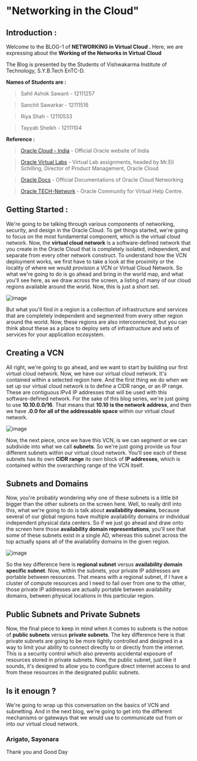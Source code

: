 # "Networking in the Cloud"

## Introduction :

Welcome to the BLOG-1 of **NETWORKING in Virtual Cloud .** Here, we are expressing about the **Working of the Networks in Virtual Cloud**


The Blog is presented by the Students of Vishwakarma Institute of Technology, S.Y.B.Tech EnTC-D. 

**Names of Students are :**
  > Sahil Ashok Sawant - 12111257
 
  > Sanchit Sawarkar - 12111516
 
  > Riya Shah - 12110533
  
  > Tayyab Sheikh - 12111104

**Reference :** 
  > [Oracle Cloud - India](https://www.oracle.com/in/cloud/) - Official Oracle website of India
  
  > [Oracle Virtual Labs](https://docs.oracle.com/en/learn/lab_virtual_network/index.html) - Virtual Lab assignments, headed by Mr.Eli Schilling, Director of Product Management, Oracle Cloud
  
  > [Oracle Docs](https://docs.oracle.com/en-us/iaas/Content/Network/Concepts/overview.htm) - Official Documentations of Oracle Cloud Networking
  
  > [Oracle TECH-Network](https://www.oracle.com/webfolder/technetwork/tutorials/obe/cloud/ocis/create_vcn/create_vcn.html) - Oracle Community for Virtual Help Centre.

## Getting Started :

We're going to be talking through various components of networking, security, and design in the Oracle Cloud. To get things started, we're going to focus on the most fundamental component, which is the virtual cloud network. Now, the **virtual cloud network** is a software-defined network that you create in the Oracle Cloud that is completely isolated, independent, and separate from every other network construct. 
To understand how the VCN deployment works, we first have to take a look at the proximity or the locality of where we would provision a VCN or Virtual Cloud Network. So what we're going to do is go ahead and bring in the world map, and what you'll see here, as we draw across the screen, a listing of many of our cloud regions available around the world. Now, this is just a short set. 

![image](https://user-images.githubusercontent.com/103866475/205811884-6a7dd666-3dca-421c-a2e2-502a211e2fd3.png)

But what you'll find in a region is a collection of infrastructure and services that are completely independent and segmented from every other region around the world. Now, these regions are also interconnected, but you can think about these as a place to deploy sets of infrastructure and sets of services for your application ecosystem. 

## Creating a VCN

All right, we're going to go ahead, and we want to start by building our first virtual cloud network. Now, we have our virtual cloud network. It's contained within a selected region here. And the first thing we do when we set up our virtual cloud network is to define a CIDR range, or an IP range. These are contiguous IPv4 IP addresses that will be used with this software-defined network. For the sake of this blog series, we're just going to use **10.10.0.0/16**. That means that **10.10 is the network address**, and then we have **.0.0 for all of the addressable space** within our virtual cloud network. 

![image](https://user-images.githubusercontent.com/103866475/205812038-ef5c7234-e2db-46b8-bef2-4400671b41d1.png)


Now, the next piece, once we have this VCN, is we can segment or we can subdivide into what we call **subnets**. So we're just going provide us four different subnets within our virtual cloud network. You'll see each of these subnets has its own **CIDR range** its own block of **IP addresses**, which is contained within the overarching range of the VCN itself. 

## Subnets and Domains

Now, you're probably wondering why one of these subnets is a little bit bigger than the other subnets on the screen here. Well, to really drill into this, what we're going to do is talk about **availability domains**, because several of our global regions have multiple availability domains or individual independent physical data centers. So if we just go ahead and draw onto the screen here those **availability domain representations**, you'll see that some of these subnets exist in a single AD, whereas this subnet across the top actually spans all of the availability domains in the given region. 

![image](https://user-images.githubusercontent.com/103866475/205811990-ec0694b5-eaa5-4621-9dcf-51068ae59089.png)


So the key difference here is **regional subnet** versus **availability domain specific subnet**. Now, within the subnets, your private IP addresses are portable between resources. That means with a regional subnet, if I have a cluster of compute resources and I need to fail over from one to the other, those private IP addresses are actually portable between availability domains, between physical locations in this particular region. 

## Public Subnets and Private Subnets

Now, the final piece to keep in mind when it comes to subnets is the notion of **public subnets** versus **private subnets**. The key difference here is that private subnets are going to be more tightly controlled and designed in a way to limit your ability to connect directly to or directly from the internet. This is a security control which also prevents accidental exposure of resources stored in private subnets. Now, the public subnet, just like it sounds, it's designed to allow you to configure direct internet access to and from these resources in the designated public subnets. 

## Is it enougn ?

We're going to wrap up this conversation on the basics of VCN and subnetting. And in the next blog, we're going to get into the different mechanisms or gateways that we would use to communicate out from or into our virtual cloud network. 

### Arigato, Sayonara

Thank you and Good Day
